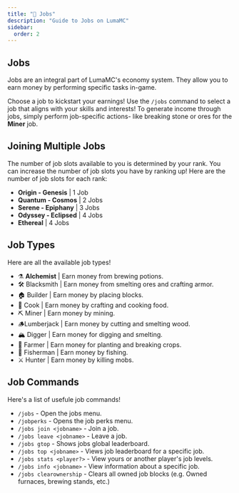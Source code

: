 ```yaml
---
title: "👷 Jobs"
description: "Guide to Jobs on LumaMC"
sidebar:
  order: 2
---
```



## Jobs

Jobs are an integral part of LumaMC's economy system. They allow you to earn money by performing
specific tasks in-game.

Choose a job to kickstart your earnings! Use the `/jobs` command to select a job that aligns with
your skills and interests! To generate income through jobs, simply perform job-specific actions-
like breaking stone or ores for the **Miner** job.

<CenteredImage src={jobsMenu} alt="In-game Jobs Menu" tailwind="w-80" />

## Joining Multiple Jobs

The number of job slots available to you is determined by your rank. You can increase the number of
job slots you have by ranking up! Here are the number of job slots for each rank:

- **Origin - Genesis** | 1 Job
- **Quantum - Cosmos** | 2 Jobs
- **Serene - Epiphany** | 3 Jobs
- **Odyssey - Eclipsed** | 4 Jobs
- **Ethereal** | 4 Jobs

## Job Types

Here are all the available job types!

- ⚗️ **Alchemist** | Earn money from brewing potions.
- 🛠️ Blacksmith | Earn money from smelting ores and crafting armor.
- 🏠 Builder | Earn money by placing blocks.
- 🍳 Cook | Earn money by crafting and cooking food.
- ⛏️ Miner | Earn money by mining.
- 🪵Lumberjack | Earn money by cutting and smelting wood.
- 🏔️ Digger | Earn money for digging and smelting.
- 🌾 Farmer | Earn money for planting and breaking crops.
- 🎣 Fisherman | Earn money by fishing.
- ⚔️ Hunter | Earn money by killing mobs.

## Job Commands

Here's a list of usefule job commands!

- `/jobs` - Open the jobs menu.
- `/jobperks` - Opens the job perks menu.
- `/jobs join <jobname>` - Join a job.
- `/jobs leave <jobname>` - Leave a job.
- `/jobs gtop` - Shows jobs global leaderboard.
- `/jobs top <jobname>` - Views job leaderboard for a specific job.
- `/jobs stats <player?>` - View yours or another player's job levels.
- `/jobs info <jobname>` - View information about a specific job.
- `/jobs clearownership` - Clears all owned job blocks (e.g. Owned furnaces, brewing stands, etc.)
